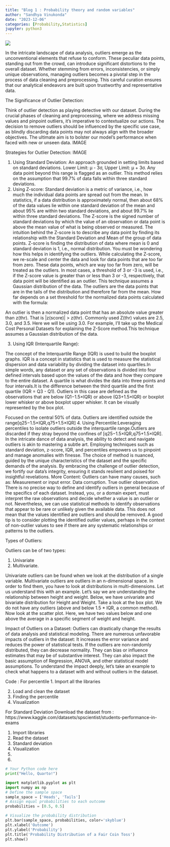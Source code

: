 ```yaml
---
title: "Blog 1 : Probability theory and random variables"
author: "Sandhya Vinukonda"
date: "2023-12-06"
categories: [Probability,Statistics]
jupyter: python3
---
```


![](image.jpg) 

In the intricate landscape of data analysis, outliers emerge as the unconventional elements that refuse to conform. These peculiar data points, standing out from the crowd, can introduce significant distortions to the overall dataset. Whether stemming from errors, inconsistencies, or simply unique observations, managing outliers becomes a pivotal step in the process of data cleaning and preprocessing. This careful curation ensures that our analytical endeavors are built upon trustworthy and representative data.

The Significance of Outlier Detection:

Think of outlier detection as playing detective with our dataset. During the crucial phases of cleaning and preprocessing, where we address missing values and pinpoint outliers, it's imperative to contextualize our actions. The decision to remove outliers should be influenced by the specific use case, as blindly discarding data points may not always align with the broader objectives. The ultimate aim is to bolster our model's performance when faced with new or unseen data.
IMAGE 

Strategies for Outlier Detection:
IMAGE 

1. Using Standard Deviation:
An approach grounded in setting limits based on standard deviations.
Lower Limit: μ - 3σ, Upper Limit: μ + 3σ.
Any data point beyond this range is flagged as an outlier.
This method relies on the assumption that 99.7% of data falls within three standard deviations.
2. Using Z-score:
Standard deviation is a metric of variance, i.e., how much the individual data points are spread out from the mean. In statistics, if a data distribution is approximately normal, then about 68% of the data values lie within one standard deviation of the mean and about 95% are within two standard deviations, and about 99.7% lie within three standard deviations.
The Z-score is the signed number of standard deviations by which the value of an observation or data point is above the mean value of what is being observed or measured.
The intuition behind the Z-score is to describe any data point by finding its relationship with the Standard Deviation and Mean of the group of data points. Z-score is finding the distribution of data where mean is 0 and standard deviation is 1, i.e., normal distribution.
You must be wondering how this helps in identifying the outliers. While calculating the Z-score, we re-scale and center the data and look for data points that are too far from zero. These data points, which are way too far from zero, will be treated as the outliers. In most cases, a threshold of 3 or -3 is used, i.e., if the Z-score value is greater than or less than 3 or -3, respectively, that data point will be identified as an outlier.
This technique assumes a Gaussian distribution of the data. The outliers are the data points that are in the tails of the distribution and therefore far from the mean. How far depends on a set threshold for the normalized data points calculated with the formula: 

An outlier is then a normalized data point that has an absolute value greater than z(thr). That is |z(score)| > z(thr). Commonly used Z(thr) values are 2.5, 3.0, and 3.5. Here we will be using 3.0. For example, I'll take up the Medical Cost Personal Datasets for explaining the Z-Score method.This technique assumes a Gaussian distribution of the data.

3. Using IQR (Interquartile Range):

The concept of the Interquartile Range (IQR) is used to build the boxplot graphs. IQR is a concept in statistics that is used to measure the statistical dispersion and data variability by dividing the dataset into quartiles.In simple words, any dataset or any set of observations is divided into four defined intervals based upon the values of the data and how they compare to the entire dataset. A quartile is what divides the data into three points and four intervals.It is the difference between the third quartile and the first quartile (IQR = Q3 - Q1). Outliers in this case are defined as the observations that are below (Q1−1.5×IQR) or above (Q3+1.5×IQR) or boxplot lower whisker or above boxplot upper whisker. It can be visually represented by the box plot.

Focused on the central 50% of data.
Outliers are identified outside the range[q25−1.5×IQR,q75+1.5×IQR]
4. Using Percentile:Leveraging percentiles to isolate outliers outside the interquartile range.Outliers are discarded if they stray beyond the confines of [q25−1.5×IQR,q75+1.5×IQR].
In the intricate dance of data analysis, the ability to detect and navigate outliers is akin to mastering a subtle art. Employing techniques such as standard deviation, z-score, IQR, and percentiles empowers us to pinpoint and manage anomalies with finesse. The choice of method is nuanced, guided by the unique characteristics of the dataset and the specific demands of the analysis. By embracing the challenge of outlier detection, we fortify our data's integrity, ensuring it stands resilient and poised for insightful revelations.
More Content:
Outliers can have many causes, such as:
Measurement or input error.
Data corruption.
True outlier observation.
There is no precise way to define and identify outliers in general because of the specifics of each dataset. Instead, you, or a domain expert, must interpret the raw observations and decide whether a value is an outlier or not.
Nevertheless, we can use statistical methods to identify observations that appear to be rare or unlikely given the available data. This does not mean that the values identified are outliers and should be removed. A good tip is to consider plotting the identified outlier values, perhaps in the context of non-outlier values to see if there are any systematic relationships or patterns to the outliers.

Types of Outliers:

Outliers can be of two types:

1. Univariate
2. Multivariate.

Univariate outliers can be found when we look at the distribution of a single variable. Multivariate outliers are outliers in an n-dimensional space. In order to find them, you have to look at distributions in multi-dimensions.
Let us understand this with an example. Let's say we are understanding the relationship between height and weight. Below, we have univariate and bivariate distribution for Height and Weight. Take a look at the box plot. We do not have any outliers (above and below 1.5 * IQR, a common method). Now look at the scatter plot. Here, we have two values below and one above the average in a specific segment of weight and height.

Impact of Outliers on a Dataset:
Outliers can drastically change the results of data analysis and statistical modeling. There are numerous unfavorable impacts of outliers in the dataset:
It increases the error variance and reduces the power of statistical tests.
If the outliers are non-randomly distributed, they can decrease normality.
They can bias or influence estimates that may be of substantive interest.
They can also impact the basic assumption of Regression, ANOVA, and other statistical model assumptions.
To understand the impact deeply, let’s take an example to check what happens to a dataset with and without outliers in the dataset.


Code : 
For percentile 
1. Import all the libraries 

2. Load and clean the dataset 
3. Finding the percentile
4. Visualization 

For Standard Deviation
Download the dataset from : https://www.kaggle.com/datasets/spscientist/students-performance-in-exams

1. Import libraries 
2. Read the dataset 
3. Standard deviation 
4. Visualization 
5. 
6. 

```python
# Your Python code here
print("Hello, Quarto!")

import matplotlib.pyplot as plt
import numpy as np
# Define the sample space
sample_space = ['Heads', 'Tails']
# Assign equal probabilities to each outcome
probabilities = [0.5, 0.5]

# Visualize the probability distribution
plt.bar(sample_space, probabilities, color='skyblue')
plt.xlabel('Outcome')
plt.ylabel('Probability')
plt.title('Probability Distribution of a Fair Coin Toss')
plt.show()
```





